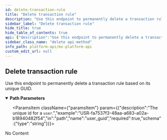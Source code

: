 ```yaml
---
id: delete-transaction-rule
title: "Delete transaction rule"
description: "Use this endpoint to permanently delete a transaction rule based on its unique GUID."
sidebar_label: "Delete transaction rule"
hide_title: true
hide_table_of_contents: true
api: {"description":"Use this endpoint to permanently delete a transaction rule based on its unique GUID.","operationId":"deleteTransactionRule","parameters":[{"description":"The unique id for a `transaction_rule`.","example":"TXR-a080e0f9-a2d4-4d6f-9e03-672cc357a4d3","in":"path","name":"transaction_rule_guid","required":true,"schema":{"type":"string"}},{"description":"The unique id for a `user`.","example":"USR-fa7537f3-48aa-a683-a02a-b18940482f54","in":"path","name":"user_guid","required":true,"schema":{"type":"string"}}],"responses":{"204":{"description":"No Content"}},"tags":["users"],"method":"delete","path":"/users/{user_guid}/transaction_rules/{transaction_rule_guid}","servers":[{"url":"https://api.mx.com"},{"url":"https://int-api.mx.com"}],"security":[{"basicAuth":[]}],"securitySchemes":{"basicAuth":{"scheme":"basic","type":"http"}},"info":{"contact":{"name":"MX Platform API","url":"https://www.mx.com/products/platform-api"},"description":"The MX Platform API is a powerful, fully-featured API designed to make aggregating and enhancing financial data easy and reliable. It can seamlessly connect your app or website to tens of thousands of financial institutions.","title":"MX Platform API","version":"0.1.0"},"postman":{"name":"Delete transaction rule","description":{"content":"Use this endpoint to permanently delete a transaction rule based on its unique GUID.","type":"text/plain"},"url":{"path":["users",":user_guid","transaction_rules",":transaction_rule_guid"],"host":["{{baseUrl}}"],"query":[],"variable":[{"disabled":false,"description":{"content":"(Required) The unique id for a `transaction_rule`.","type":"text/plain"},"type":"any","value":"","key":"transaction_rule_guid"},{"disabled":false,"description":{"content":"(Required) The unique id for a `user`.","type":"text/plain"},"type":"any","value":"","key":"user_guid"}]},"method":"DELETE"}}
sidebar_class_name: "delete api-method"
info_path: platform-api/mx-platform-api
custom_edit_url: null
---
```



## Delete transaction rule



Use this endpoint to permanently delete a transaction rule based on its unique GUID.


<details style={{"marginBottom":"1rem"}} data-collapsed={false} open={true}>
<summary style={{}}>
<strong>Path Parameters</strong>
</summary>

<div>
<ul>
<ParamsItem className={"paramsItem"} param={{"description":"The unique id for a `transaction_rule`.","example":"TXR-a080e0f9-a2d4-4d6f-9e03-672cc357a4d3","in":"path","name":"transaction_rule_guid","required":true,"schema":{"type":"string"}}}></ParamsItem>

<ParamsItem className={"paramsItem"} param={{"description":"The unique id for a `user`.","example":"USR-fa7537f3-48aa-a683-a02a-b18940482f54","in":"path","name":"user_guid","required":true,"schema":{"type":"string"}}}></ParamsItem>
</ul>
</div>
</details>

<div>
<ApiTabs>
<TabItem label={"204"} value={"204"}>
<div>

No Content

</div>

<div></div>
</TabItem>
</ApiTabs>
</div>

      